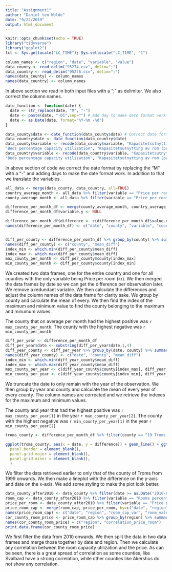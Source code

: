 ```yaml
---
title: "Assignment1"
author: "Daniel ten Wolde"
date: "9/22/2019"
output: html_document
---
```


```r
knitr::opts_chunk$set(echo = TRUE)
library("tidyverse")
library("ggplot2")
lct <- Sys.getlocale("LC_TIME"); Sys.setlocale("LC_TIME", "C")
```

```r
column_names <- c("region", "date", "variable", "value")
data_county <- read_delim("95274.csv", delim=";")
data_country <- read_delim("95276.csv", delim=";")
names(data_county) <- column_names
names(data_country) <- column_names
```

In above section we read in both input files with a ";" as delimiter. We also correct the column names.
```r
date_function <- function(date) {
  date <- str_replace(date, "M", "-")
  date <- paste(date, "-01",sep="") # Add day to make date format work 
  date <- as.Date(date, format="%Y-%m -%d")
}
```

```r
data_county$date <- date_function(data_county$date) # Correct date format for both
data_country$date <- date_function(data_country$date)
data_county$variable <- recode(data_county$variable, "Kapasitetsutnytting av senger (prosent)" = 	
"Beds percentage capacity utilization", "Kapasitetsutnytting av rom (prosent)" = "Rooms percentage capacity utilization", "Pris per rom (kr)" = "Price per room (kr)") # Translate variables
data_country$variable <- recode(data_country$variable, "Kapasitetsutnytting av senger (prosent)" = 	
"Beds percentage capacity utilization", "Kapasitetsutnytting av rom (prosent)" = "Rooms percentage capacity utilization", "Pris per rom (kr)" = "Price per room (kr)")
```

In above section of code we correct the date format by replacing the "M" with a "-" and adding days to make the date format work. In addition to that we translate the variables.

```r
all_data <- merge(data_county, data_country, all=TRUE)
country_average_month <- all_data %>% filter(variable == "Price per room (kr)" & region == "0 Hele landet") %>% filter(value != 0)
county_average_month <- all_data %>% filter(variable == "Price per room (kr)" & region != "0 Hele landet") %>% filter(value != 0)

difference_per_month_df <- merge(county_average_month, country_average_month, by="date")
difference_per_month_df$variable.y <- NULL

difference_per_month_df$difference <- c(difference_per_month_df$value.x - difference_per_month_df$value.y)
names(difference_per_month_df) <- c("date", "county", "variable", "county_price", "country", "country_price", "difference")


diff_per_county <- difference_per_month_df %>% group_by(county) %>% summarize(mean(difference))
names(diff_per_county) <- c("county", "mean_diff")
index_min <- which.min(diff_per_county$mean_diff)
index_max <- which.max(diff_per_county$mean_diff)
max_county_per_month <- diff_per_county$county[index_max]
min_county_per_month <- diff_per_county$county[index_min]
```

We created two data frames, one for the entire country and one for all counties with the only variable being Price per room (kr). We then merged the data frames by date so we can get the difference per observation later. We remove a redundant variable. We then calculate the differences and adjust the column names of the data frame for clarity sake. 
We group by county and calculate the mean of every. We then find the index of the maximum and minimum value to find the county belonging to the maximum and minumum values. 

The county that on average per month had the highest positive was `r max_county_per_month`. The county with the highest negative was `r min_county_per_month` 


```r
diff_per_year <- difference_per_month_df
diff_per_year$date <- substring(diff_per_year$date,1,4)
diff_year_county <- diff_per_year %>% group_by(date, county) %>% summarize(mean(difference))
names(diff_year_county) <- c("date", "county", "mean_diff")
index_min <- which.min(diff_year_county$mean_diff)
index_max <- which.max(diff_year_county$mean_diff)
max_county_per_year <- c(diff_year_county$county[index_max], diff_year_county$date[index_max])
min_county_per_year <- c(diff_year_county$county[index_min], diff_year_county$date[index_min])
```

We truncate the date to only remain with the year of the observation. We then group by year and county and calculate the mean of every year of every county. The column names are corrected and we retrieve the indexes for the maximum and minimum values. 

The county and year that had the highest positive was `r max_county_per_year[1]` in the year `r max_county_per_year[2]`. The county with the highest negative was `r min_county_per_year[1]` in the year `r min_county_per_year[2]`

```r
troms_county <- difference_per_month_df %>% filter(county == "19 Troms - Romsa" & date >= as.Date("1999-01-01", origin = 1999-01-01))

ggplot(troms_county, aes(x = date, y = difference)) + geom_line() + ggtitle("The monthly price difference for Troms county ") + labs(y= "Difference in NOK", x = "Date") + geom_hline(yintercept=0, linetype="dashed", color = "red")+ theme(
  panel.border = element_blank(),
  panel.grid.major = element_blank(),
  panel.grid.minor = element_blank(),
  )
```


We filter the data retrieved earlier to only that of the county of Troms from 1999 onwards. We then make a lineplot with the difference on the y-axis and date on the x-axis. We add some styling to make the plot look better. 

```r
data_county_after2010 <- data_county %>% filter(date >= as.Date("2010-01-01", origin= 2010-01-01))
room_cap <- data_county_after2010 %>% filter(variable == "Rooms percentage capacity utilization")
price_per_room <- data_county_after2010 %>% filter(variable == "Price per room (kr)")
price_room_cap <- merge(room_cap, price_per_room, by=c("date", "region"))
names(price_room_cap) <- c("date", "region", "room_cap_var", "room_value", "price_var", "price_value")
cor_county_room_price <- price_room_cap %>% group_by(region) %>% summarize(cor(room_value, price_value))
names(cor_county_room_price) = c("region", "correlation_price_room")
print.data.frame(cor_county_room_price)
```

We first filter the data from 2010 onwards. We then split the data in two data frames and merge those together by date and region. Then we calculate any correlation between the room capacity utilization and the price. As can be seen, there is a great spread of correlation as some counties, like Svalbard have a strong correlation, while other counties like Akershus do not show any correlation. 

